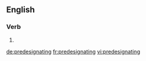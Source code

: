 ==English==

===Verb===
{{head|en|present participle}}

# {{present participle of|predesignate|lang=en}}

[[de:predesignating]]
[[fr:predesignating]]
[[vi:predesignating]]